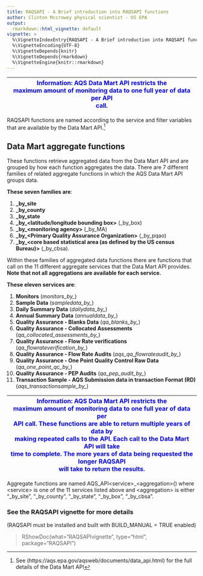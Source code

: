 ```yaml
---
title: RAQSAPI - A Brief introduction into RAQSAPI functions
author: Clinton Mccrowey physical scientist - US EPA
output:
  rmarkdown::html_vignette: default
vignette: >
  %\VignetteIndexEntry{RAQSAPI - A Brief introduction into RAQSAPI functions}
  %\VignetteEncoding{UTF-8}
  %\VignetteDepends{knitr}
  %\VignetteDepends{rmarkdown}
  %\VignetteEngine{knitr::rmarkdown}
---
```



| <span style="color:blue"> Information: AQS Data Mart API restricts the \
maximum amount of monitoring data to one full year of data per API \
call.</span> |
| -- |

RAQSAPI functions are named according to the service and filter variables that are
available by the Data Mart
API.^[See (https://aqs.epa.gov/aqsweb/documents/data_api.html) for the full 
details of the Data Mart API]

## Data Mart aggregate functions

These functions retrieve aggregated data from the Data Mart API and are grouped
by how each function aggregates the data. There are 7 different families of
related aggregate functions in which the AQS Data Mart API groups data.

**These seven families are**:

 1. **\_by_site**
 2. **\_by_county**
 3. **\_by_state**
 4. **\_by\_\<latitude/longitude bounding box\>** (_by_box)
 5. **\_by\_\<monitoring agency\>** (_by_MA)
 6. **\_by\_\<Primary Quality Assurance Organization\>** (_by_pqao)
 7. **\_by\_\<core based statistical area (as defined by the
       US census Bureau)\>** (_by_cbsa).

Within these families of aggregated data functions there are functions that call
on the 11 different aggregate services that the Data Mart API provides.
**Note that not all aggregations are available for each service.**


**These eleven services are**:

 1. **Monitors** (*monitors_by_*) 
 2. **Sample Data** (*sampledata_by_*)
 3. **Daily Summary Data** (*dailydata_by_*) 
 4. **Annual Summary Data** (*annualdata_by_*) 
 5. **Quality Assurance - Blanks Data** (*qa_blanks_by_*) 
 6. **Quality Assurance - Collocated Assessments**
    (*qa_collocated_assessments_by_*)
 7. **Quality Assurance - Flow Rate verifications**
    (*qa_flowrateverification_by_*)
 8. **Quality Assurance - Flow Rate Audits** (*aqs_qa_flowrateaudit_by_*)
 9. **Quality Assurance - One Point Quality Control Raw Data**
    (*qa_one_point_qc_by_*)
 10. **Quality Assurance - PEP Audits** (*qa_pep_audit_by_*)
 11. **Transaction Sample - AQS Submission data in transaction Format (RD)**
     (*aqs_transactionsample_by_*)
     
| <span style="color:blue"> Information: AQS Data Mart API restricts the \
maximum amount of monitoring data to one full year of data per \
API call. These functions are able to return multiple years of data by \
making repeated calls to the API.  Each call to the Data Mart API will take \
time to complete. The more years of data being requested the longer RAQSAPI \
will take to return the results.</span> |
| -- |

Aggregate functions are named AQS_API\<service\>\_\<aggregation\>() where
\<service\> is one of the 11 services listed above and \<aggregation\> is
either "_by_site", "_by_county", "_by_state", "_by_box", "_by_cbsa".

### See the RAQSAPI vignette for more details
(RAQSAPI must be installed and built with BUILD_MANUAL = TRUE enabled)

> RShowDoc(what="RAQSAPIvignette", type="html", package="RAQSAPI")
